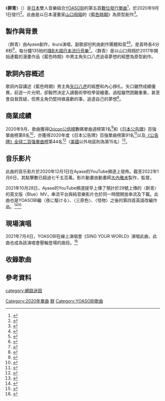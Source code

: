 {{noteTA
|G1=Music
}}
{{About|日本雙人音樂組合YOASOBI的歌曲|藍色顏料“群青”|群青}}
{{Infobox Song
| name       = 群青
| original_name = {{lang|ja|「群青」}}
| type       = single
| artist     = [[YOASOBI|YOASOBI]]
| cover      = Gunjocoverart.png
| border     = Yes
| album      = [[THE_BOOK_(迷你專輯)|THE BOOK]]
| released   = {{start date|2020|9|1}}
| format     = [[數位音樂下載|數位下載]]
| recorded   = 
| genre      = [[J-POP|J-POP]]
| length     = {{duration|m=4|s=8}}
| label      = [[YOASOBI|YOASOBI]]
| writer     = [[Ayase|Ayase]]
| producer   = [[Ayase|Ayase]]
| chronology = [[YOASOBI|YOASOBI]]
| prev_title = [[或許|或許]]
| prev_year  = 2020
| next_title = [[遙_(YOASOBI歌曲)|遙]]
| next_year  = 2020
| misc = {{External music video|{{youtube|Y4nEEZwckuU|〈群青〉}}}}
}}
{{Infobox Song
| name       = Blue
| original_name = {{lang|ja|「群青」}}
| type       = single
| artist     = [[YOASOBI|YOASOBI]]
| cover      = Yoasobi-Blue.jpeg
| border     = Yes
| album      = [[E-SIDE|E-SIDE]]
| released   = {{start date|2021|11|11}}
| format     = [[數位音樂下載|數位下載]]
| recorded   = 
| genre      = [[J-POP|J-POP]]<br />英語單曲
| length     = {{duration|m=4|s=8}}
| label      = [[YOASOBI|YOASOBI]]
| lyricist   = Konnie Aoki
| composer   = [[Ayase|Ayase]]
| producer   = [[Ayase|Ayase]]
| chronology = [[YOASOBI|YOASOBI]]
| prev_title = [[怪物_(YOASOBI歌曲)|Monster]]
| prev_year  = 2021
| next_title = [[或許|Haven't]]
| next_year  = 2021
| misc = {{External music video|{{youtube|L8hMN2UAPxs|〈Blue〉}}}}
}}
《'''群青'''》（{{jpn|j={{Ruby|群青|ぐんじょう}}|rm=gunjō}}）是[[日本|日本]]雙人音樂組合[[YOASOBI|YOASOBI]]的第五首[[數位發行|數位發行]][[單曲|單曲]]<ref>{{cite web|url=http://www.billboard-japan.com/d_news/detail/91324/2|script-title=ja: YOASOBIが新曲「群青」9月リリース、合唱パートにぷらそにか参加|work=[[Billboard_Japan|Billboard Japan]]|date=August 20, 2020|language=ja|access-date=2020-09-15|archive-date=2020-09-15|archive-url=https://web.archive.org/web/20200915090059/http://www.billboard-japan.com/d_news/detail/91324/2}}</ref>，於2020年9月1日發行<ref>{{cite web|url=http://www.billboard-japan.com/d_news/detail/91791/2|script-title=ja:YOASOBI、新曲「群青」のCMストーリーテキスト＆コラボ映像を公開|work=[[Billboard_Japan|Billboard Japan]]|date=2020-09-01|language=ja|access-date=2020-09-15|archive-date=2020-09-15|archive-url=https://web.archive.org/web/20200915090053/http://www.billboard-japan.com/d_news/detail/91791/2}}</ref>。此曲是以日本漫畫家[[山口飛翔|山口飛翔]]的《[[藍色時期_(漫畫)|藍色時期]]》為原型創作<ref name="fashionpress">{{cite web|url=https://www.fashion-press.net/news/63702|script-title=ja: YOASOBIの新曲「群青」心震わせる応援ソング、杉野遥亮出演CM曲に起用|website=Fashion Press|date=2020-09-01|language=ja|access-date=2020-09-15|archive-date=2020-09-15|archive-url=https://web.archive.org/web/20200915090053/https://www.fashion-press.net/news/63702}}</ref>。

== 製作與背景 ==
〈群青〉由Ayase創作，ikura演唱，副歌部份則由創作團體{{link-ja|PLUSONICA|ぷらそにか}}和音<ref>{{Cite web|url=http://www.billboard-japan.com/d_news/detail/91324|script-title=ja:YOASOBIが新曲「群青」9月リリース、合唱パートにぷらそにか参加}}</ref><ref>{{Cite web|url=https://spice.eplus.jp/articles/274301|script-title=ja:YOASOBI、新曲「群青」がブルボン"アルフォートミニチョコレート"の新CMソングに　配信リリースも決定}}</ref>。是首時長4分8秒<ref name="youtube">{{Cite web|url=https://www.youtube.com/watch?v=Y4nEEZwckuU|script-title=ja:YOASOBI「群青」Official Music Video|access-date=2021-02-28}}</ref>，每分鐘135拍的[[降B大調|降B大調]][[日本流行音樂|日本流行音樂]]<ref>{{Cite web|url=https://musicstax.com/track/na/1zd35Y44Blc1CwwVbW3Qnk|script-title=ja:Key and BPM of 群青 by YOASOBI |website=musicstax.com |language=en |accessdate=2021-02-28}}</ref>。〈群青〉是以山口飛翔於2017年開始連載的漫畫作品《藍色時期》中男主角矢口八虎追尋夢想的經歷為原型創作{{R|fashionpress}}。

== 歌詞內容概述 ==
歌詞內容講述《藍色時期》男主角[[藍色時期_(漫畫)#登場人物|矢口八虎]]的經歷和內心掙扎。矢口雖然成績優異，前途一片光明，卻毅然決定入讀藝術學校學習繪畫。過程雖然困難重重，甚至會自我質疑，但男主角仍堅持做喜歡的事，追逐自己的夢想<ref>{{Cite web|url=https://saluteproject.com/2020/09/01/gunnzyou/|script-title=ja:【YOASOBI／群青】歌詞の意味を徹底解釈！|date=2020-09-01|publisher=Salute Project|access-date=2021-02-28}}</ref>。 

== 商業成績 ==
2020年9月，歌曲獲得[[Oricon公信榜|Oricon公信榜]]數碼單曲週榜第1名<ref>{{cite web|url=https://www.oricon.co.jp/rank/dis/w/2020-09-14/|script-title=ja:週間 デジタルシングル (単曲) ランキング 2020年09月14日付|date=2020-09-14|publisher=Oricon|language=ja|archive-url=https://web.archive.org/web/20200909060505/https://www.oricon.co.jp/rank/dis/w/2020-09-14/|archive-date=2020-09-09|access-date=2021-01-22}}</ref>和《[[日本公告牌|日本公告牌]]》百強單曲榜第8名<ref name="japanhot100">{{cite web|url=http://www.billboard-japan.com/charts/detail?a=hot100&year=2020&month=09&day=21|script-title=ja:Billboard Japan Hot 100 [ 2020/09/21 付け ]|work=[[Billboard_Japan|Billboard Japan]]|language=ja|access-date=2020-09-15}}</ref>，亦獲得2020年度《日本公告牌》百強單曲榜第91名<ref>{{cite web|url=http://www.billboard-japan.com/charts/detail?a=hot100_year&year=2020|title=Billboard Japan Hot 100 Year-End 2020|publisher=Billboard Japan|language=ja|accessdate=2020-12-30}}</ref>以及[[公告牌全球二百强單曲榜|《公告牌》全球二百强單曲榜]]第44名<ref>{{cite web |title=Billboard Global 200 The week of January 23, 2021 |url=https://www.billboard.com/charts/billboard-global-200/2021-01-23 |website=Billboard |accessdate=2021-01-21}}</ref>（[[美國|美國]]以外地區則為第15名）<ref>{{cite web |title=Billboard Global Excl. US The week of January 23, 2021 |url=https://www.billboard.com/charts/billboard-global-excl-us/2021-01-23 |website=Billboard |accessdate=2021-01-21}}</ref>。 

== 音乐影片 ==
此曲的音乐影片於2020年12月1日在Ayase的YouTube頻道上發佈{{R|youtube}}。截至2022年1月6日，其點擊數已超過七千五百萬。影片動畫由動畫師[[大內雅未|大內雅未]]製作，{{link-ja|牧野惇|牧野惇}}監督{{R|youtube}}。

2021年10月28日，Ayase的YouTube頻道提早上傳了預計於29號上傳的〈群青〉的英文版〈Blue〉MV，串流平台與純音樂影片也於同一時間開放串流及下載。此曲也是YOASOBI繼〈夜に駆ける〉、〈三原色〉、〈怪物〉之後的第四首英語改編作品。<ref name = "BlueMV">{{cite web|url=https://www.youtube.com/watch?v=L8hMN2UAPxs&t=150s|title=YOASOBI / Blue (「群青」English Ver.)|author=Ayase/YOAOSBI|publisher=YouTube|access-date=2021-10-29}}</ref><ref name = "BlueStreaming">{{cite web|url=https://orcd.co/yoasobi_blue|title=YOASOBI - Blue|author=YOASOBI|publisher=OrChard|access-date=2021-10-29}}</ref>

== 現場演唱 ==
2021年7月4日，YOASOBI在線上演唱會《SING YOUR WORLD》演唱此曲，此曲也成為該演唱會壓軸登場的曲目。<ref name = singyourworld>{{youtube|TFzLU4DqT_M|〈SING YOUR WORLD〉}}</ref>

== 收錄歌曲 ==
{{tracklist
| headline = 數位下載
| total_length = 4:08
| title1 = {{lang|ja|群青}}
| writer1 = [[Ayase|Ayase]]
| arranger1 = Ayase
| length1 = 4:08
}}
{{tracklist
| headline = 數位下載
| total_length = 4:08
| title1 = Blue (English Version)
| lyrics1 = Konnie Aoki
| arranger1 = [[Ayase|Ayase]]
| length1 = 4:08
}}
== 參考資料 ==
{{RefList|2}} 

{{YOASOBI}}

{{DEFAULTSORT:Gunjo}}
[[Category:2020年單曲|Category:2020年單曲]]
[[Category:2021年面世的網路迷因|群]]
[[Category:YOASOBI歌曲|Category:YOASOBI歌曲]]
[[category:網路迷因|category:網路迷因]]
